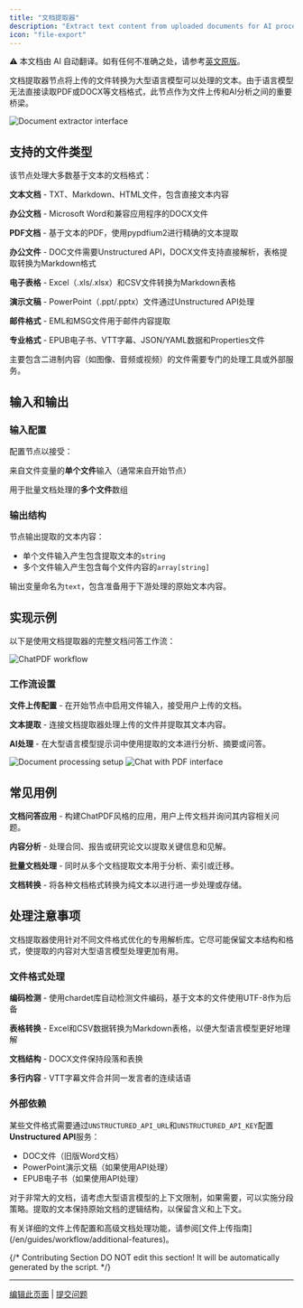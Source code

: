 ```yaml
---
title: "文档提取器"
description: "Extract text content from uploaded documents for AI processing"
icon: "file-export"
---
```


<Note> ⚠️ 本文档由 AI 自动翻译。如有任何不准确之处，请参考[英文原版](/en/documentation/pages/nodes/doc-extractor)。</Note>


文档提取器节点将上传的文件转换为大型语言模型可以处理的文本。由于语言模型无法直接读取PDF或DOCX等文档格式，此节点作为文件上传和AI分析之间的重要桥梁。

<Frame caption="文档提取器节点配置">
  <img src="https://assets-docs.dify.ai/dify-enterprise-mintlify/en/guides/workflow/node/f3853b40904e275da895711107e9c72f.png" alt="Document extractor interface" />
</Frame>

## 支持的文件类型

该节点处理大多数基于文本的文档格式：

**文本文档** - TXT、Markdown、HTML文件，包含直接文本内容

**办公文档** - Microsoft Word和兼容应用程序的DOCX文件

**PDF文档** - 基于文本的PDF，使用pypdfium2进行精确的文本提取

**办公文件** - DOC文件需要Unstructured API，DOCX文件支持直接解析，表格提取转换为Markdown格式

**电子表格** - Excel（.xls/.xlsx）和CSV文件转换为Markdown表格

**演示文稿** - PowerPoint（.ppt/.pptx）文件通过Unstructured API处理

**邮件格式** - EML和MSG文件用于邮件内容提取

**专业格式** - EPUB电子书、VTT字幕、JSON/YAML数据和Properties文件

主要包含二进制内容（如图像、音频或视频）的文件需要专门的处理工具或外部服务。

## 输入和输出

### 输入配置

配置节点以接受：

来自文件变量的**单个文件**输入（通常来自开始节点）

用于批量文档处理的**多个文件**数组

### 输出结构

节点输出提取的文本内容：

- 单个文件输入产生包含提取文本的`string`
- 多个文件输入产生包含每个文件内容的`array[string]`

输出变量命名为`text`，包含准备用于下游处理的原始文本内容。

## 实现示例

以下是使用文档提取器的完整文档问答工作流：

<Frame caption="ChatPDF风格的工作流实现">
  <img src="https://assets-docs.dify.ai/dify-enterprise-mintlify/en/guides/workflow/node/f6ea094b30b240c999a4248d1fc21a1c.png" alt="ChatPDF workflow" />
</Frame>

### 工作流设置

**文件上传配置** - 在开始节点中启用文件输入，接受用户上传的文档。

**文本提取** - 连接文档提取器处理上传的文件并提取其文本内容。

**AI处理** - 在大型语言模型提示词中使用提取的文本进行分析、摘要或问答。

<Frame caption="文档处理实际操作">
  <img src="https://assets-docs.dify.ai/dify-enterprise-mintlify/en/guides/workflow/node/83bca46bcde07069660ff649e5c7cf4c.png" alt="Document processing setup" />
</Frame>

<Frame caption="带文档上传的聊天界面">
  <img src="https://assets-docs.dify.ai/dify-enterprise-mintlify/en/guides/workflow/node/d05301438e8aab7393bb5863554f1009.png" alt="Chat with PDF interface" />
</Frame>

## 常见用例

**文档问答应用** - 构建ChatPDF风格的应用，用户上传文档并询问其内容相关问题。

**内容分析** - 处理合同、报告或研究论文以提取关键信息和见解。

**批量文档处理** - 同时从多个文档提取文本用于分析、索引或迁移。

**文档转换** - 将各种文档格式转换为纯文本以进行进一步处理或存储。

## 处理注意事项

文档提取器使用针对不同文件格式优化的专用解析库。它尽可能保留文本结构和格式，使提取的内容对大型语言模型处理更加有用。

### 文件格式处理

**编码检测** - 使用chardet库自动检测文件编码，基于文本的文件使用UTF-8作为后备

**表格转换** - Excel和CSV数据转换为Markdown表格，以便大型语言模型更好地理解

**文档结构** - DOCX文件保持段落和表换

**多行内容** - VTT字幕文件合并同一发言者的连续话语

### 外部依赖

某些文件格式需要通过`UNSTRUCTURED_API_URL`和`UNSTRUCTURED_API_KEY`配置**Unstructured API**服务：
- DOC文件（旧版Word文档）
- PowerPoint演示文稿（如果使用API处理）
- EPUB电子书（如果使用API处理）

对于非常大的文档，请考虑大型语言模型的上下文限制，如果需要，可以实施分段策略。提取的文本保持原始文档的逻辑结构，以保留含义和上下文。

<Info>
  有关详细的文件上传配置和高级文档处理功能，请参阅[文件上传指南](/en/guides/workflow/additional-features)。
</Info>

{/*
Contributing Section
DO NOT edit this section!
It will be automatically generated by the script.
*/}

---

[编辑此页面](https://github.com/langgenius/dify-docs/edit/main/zh-hans/documentation/pages/nodes/doc-extractor.mdx) | [提交问题](https://github.com/langgenius/dify-docs/issues/new?template=docs.yml)


